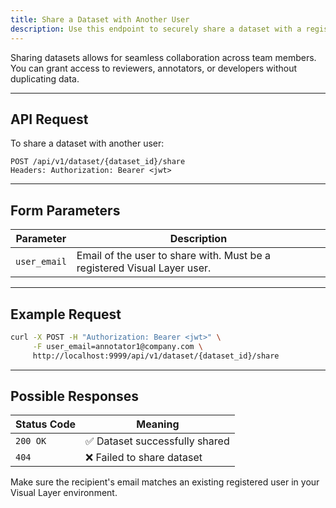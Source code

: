 ```yaml
---
title: Share a Dataset with Another User
description: Use this endpoint to securely share a dataset with a registered user in your Visual Layer workspace.
---
```


<Card title="How This Helps" icon="user-plus">
  Sharing datasets allows for seamless collaboration across team members. You can grant access to reviewers, annotators, or developers without duplicating data.
</Card>

---

## API Request

To share a dataset with another user:

```http
POST /api/v1/dataset/{dataset_id}/share
Headers: Authorization: Bearer <jwt>
```

---

## Form Parameters

| Parameter     | Description                      |
|---------------|----------------------------------|
| `user_email`  | Email of the user to share with. Must be a registered Visual Layer user. |

---

## Example Request

```bash
curl -X POST -H "Authorization: Bearer <jwt>" \
     -F user_email=annotator1@company.com \
     http://localhost:9999/api/v1/dataset/{dataset_id}/share
```

---

## Possible Responses

| Status Code | Meaning                      |
|-------------|------------------------------|
| `200 OK`    | ✅ Dataset successfully shared |
| `404`       | ❌ Failed to share dataset     |

<Tip>
Make sure the recipient's email matches an existing registered user in your Visual Layer environment.
</Tip>
